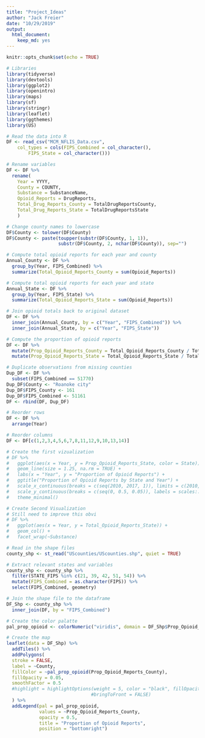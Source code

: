 ```yaml
---
title: "Project_Ideas"
author: "Jack Freier"
date: "10/29/2019"
output:
  html_document:
    keep_md: yes
---
```


```r
knitr::opts_chunk$set(echo = TRUE)
```


```r
# Libraries
library(tidyverse)
library(devtools)
library(ggplot2)
library(openintro)
library(maps)
library(sf)
library(stringr)
library(leaflet)
library(ggthemes)
library(US)
```


```r
# Read the data into R
DF <- read_csv("MCM_NFLIS_Data.csv", 
    col_types = cols(FIPS_Combined = col_character(), 
        FIPS_State = col_character()))

# Rename variables
DF <- DF %>%
  rename(
    Year = YYYY,
    County = COUNTY,
    Substance = SubstanceName,
    Opioid_Reports = DrugReports,
    Total_Drug_Reports_County = TotalDrugReportsCounty,
    Total_Drug_Reports_State = TotalDrugReportsState
    )

# Change county names to lowercase
DF$County <- tolower(DF$County)
DF$County <- paste(toupper(substr(DF$County, 1, 1)), 
                   substr(DF$County, 2, nchar(DF$County)), sep="")

# Compute total opioid reports for each year and county
Annual_County <- DF %>%
  group_by(Year, FIPS_Combined) %>%
  summarize(Total_Opioid_Reports_County = sum(Opioid_Reports))

# Compute total opioid reports for each year and state
Annual_State <- DF %>%
  group_by(Year, FIPS_State) %>%
  summarize(Total_Opioid_Reports_State = sum(Opioid_Reports))

# Join opioid totals back to original dataset
DF <- DF %>%
  inner_join(Annual_County, by = c("Year", "FIPS_Combined")) %>%
  inner_join(Annual_State, by = c("Year", "FIPS_State"))

# Compute the proportion of opioid reports
DF <- DF %>%
  mutate(Prop_Opioid_Reports_County = Total_Opioid_Reports_County / Total_Drug_Reports_County) %>%
  mutate(Prop_Opioid_Reports_State = Total_Opioid_Reports_State / Total_Drug_Reports_State)

# Duplicate observations from missing counties
Dup_DF <- DF %>%
  subset(FIPS_Combined == 51770)
Dup_DF$County <- "Roanoke city"
Dup_DF$FIPS_County <- 161
Dup_DF$FIPS_Combined <- 51161
DF <- rbind(DF, Dup_DF)

# Reorder rows
DF <- DF %>%
  arrange(Year)

# Reorder columns
DF <- DF[c(1,2,3,4,5,6,7,8,11,12,9,10,13,14)]
```




```r
# Create the first vizualization
# DF %>%
#   ggplot(aes(x = Year, y = Prop_Opioid_Reports_State, color = State)) +
#   geom_line(size = 1.25, na.rm = TRUE) +
#   labs(x = "Year", y = "Proportion of Opioid Reports") +
#   ggtitle("Proportion of Opioid Reports by State and Year") +
#   scale_x_continuous(breaks = c(seq(2010, 2017, 1)), limits = c(2010, 2017)) +
#   scale_y_continuous(breaks = c(seq(0, 0.5, 0.05)), labels = scales::percent, limits = c(0, 0.5)) +
#   theme_minimal()
```

```r
# Create Second Visualization
# Still need to improve this obvi
# DF %>% 
#   ggplot(aes(x = Year, y = Total_Opioid_Reports_State)) +
#   geom_col() +
#   facet_wrap(~Substance)
```



```r
# Read in the shape files
county_shp <- st_read("UScounties/UScounties.shp", quiet = TRUE)

# Extract relevant states and variables
county_shp <- county_shp %>%
  filter(STATE_FIPS %in% c(21, 39, 42, 51, 54)) %>%
  mutate(FIPS_Combined = as.character(FIPS)) %>%
  select(FIPS_Combined, geometry)

# Join the shape file to the dataframe
DF_Shp <- county_shp %>%
  inner_join(DF, by = "FIPS_Combined")

# Create the color palatte
pal_prop_opioid <- colorNumeric("viridis", domain = DF_Shp$Prop_Opioid_Reports_County)

# Create the map
leaflet(data = DF_Shp) %>%
  addTiles() %>%
  addPolygons(
  stroke = FALSE,
  label = ~County,
  fillColor = ~pal_prop_opioid(Prop_Opioid_Reports_County),
  fillOpacity = 0.05,
  smoothFactor = 0.5
  #highlight = highlightOptions(weight = 5, color = "black", fillOpacity = 0.9,
                               #bringToFront = FALSE)
  ) %>%
  addLegend(pal = pal_prop_opioid,
            values = ~Prop_Opioid_Reports_County,
            opacity = 0.5,
            title = "Proportion of Opioid Reports",
            position = "bottomright")
```